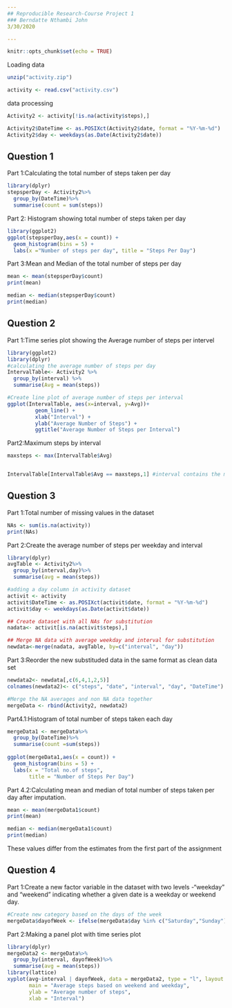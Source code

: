 ```yaml
---
## Reproducible Research-Course Project 1
### Berndatte Nthambi John
3/30/2020

---
```


```r
knitr::opts_chunk$set(echo = TRUE)
```

Loading data
```r
unzip("activity.zip")

activity <- read.csv("activity.csv")
```

data processing
```r

Activity2 <- activity[!is.na(activity$steps),]

Activity2$DateTime <- as.POSIXct(Activity2$date, format = "%Y-%m-%d")
Activity2$day <- weekdays(as.Date(Activity2$date))
```
## Question 1

Part 1:Calculating the total number of steps taken per day
```r
library(dplyr)
stepsperDay <- Activity2%>%
  group_by(DateTime)%>%
  summarise(count = sum(steps))
```

Part 2: Histogram showing total number of steps taken per day
```r
library(ggplot2)
ggplot(stepsperDay,aes(x = count)) +
  geom_histogram(bins = 5) +
  labs(x ="Number of steps per day", title = "Steps Per Day") 
```

Part 3:Mean and Median of the total number of steps per day
```r
mean <- mean(stepsperDay$count)
print(mean)

median <- median(stepsperDay$count)
print(median)
```

## Question 2

Part 1:Time series plot showing the Average number of steps per intervel
```r
library(ggplot2)
library(dplyr)
#calculating the average number of steps per day
IntervalTable<- Activity2 %>%
  group_by(interval) %>%
  summarise(Avg = mean(steps))

#Create line plot of average number of steps per interval
ggplot(IntervalTable, aes(x=interval, y=Avg))+
         geom_line() +
         xlab("Interval") +
         ylab("Average Number of Steps") +
         ggtitle("Average Number of Steps per Interval")
```

Part2:Maximum steps by interval
```r
maxsteps <- max(IntervalTable$Avg)


IntervalTable[IntervalTable$Avg == maxsteps,1] #interval contains the maximum average number of steps
```

## Question 3

Part 1:Total number of missing values in the dataset
```r
NAs <- sum(is.na(activity))
print(NAs)
```

Part 2:Create the average number of steps per weekday and interval
```r
library(dplyr)
avgTable <- Activity2%>%
  group_by(interval,day)%>%
  summarise(avg = mean(steps))

#adding a day column in activity dataset
activit <- activity
activit$DateTime <- as.POSIXct(activit$date, format = "%Y-%m-%d")
activit$day <- weekdays(as.Date(activit$date))

## Create dataset with all NAs for substitution
nadata<- activit[is.na(activit$steps),]

## Merge NA data with average weekday and interval for substitution
newdata<-merge(nadata, avgTable, by=c("interval", "day"))
```

Part 3:Reorder the new substituded data in the same format as clean data set
```r
newdata2<- newdata[,c(6,4,1,2,5)]
colnames(newdata2)<- c("steps", "date", "interval", "day", "DateTime")

#Merge the NA averages and non NA data together
mergeData <- rbind(Activity2, newdata2)
```

Part4.1:Histogram of total number of steps taken each day
```r
mergeData1 <- mergeData%>%
  group_by(DateTime)%>%
  summarise(count =sum(steps))
  
ggplot(mergeData1,aes(x = count)) +
  geom_histogram(bins = 5) +
  labs(x = "Total no.of steps",
       title = "Number of Steps Per Day")
```

Part 4.2:Calculating mean and median of total number of steps taken per day after imputation.
```r

mean <- mean(mergeData1$count)
print(mean)

median <- median(mergeData1$count)
print(median)
```
These values differ from the estimates from the first part of the assignment

## Question 4

Part 1:Create a new factor variable in the dataset with two levels 
-“weekday” and “weekend” indicating whether a given date is a weekday or weekend day.

```r

#Create new category based on the days of the week
mergeData$dayofWeek <- ifelse(mergeData$day %in% c("Saturday","Sunday"),"Weekend","weekday")
```


Part 2:Making a panel plot with time series plot
```r
library(dplyr)
mergeData2 <- mergeData%>%
  group_by(interval, dayofWeek)%>%
  summarise(avg = mean(steps))
library(lattice)
xyplot(avg~interval | dayofWeek, data = mergeData2, type = "l", layout = c(1,2),
       main = "Average steps based on weekend and weekday",
       ylab = "Average number of steps",
       xlab = "Interval")
```

